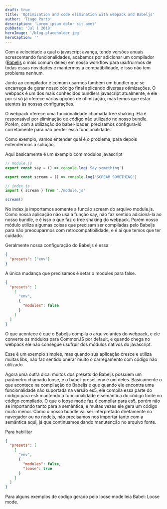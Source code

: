 ```yaml
---
draft: true
title: 'Optimization and code elimination with webpack and Babeljs'
author: 'Tiago Porto'
description: 'Lorem ipsum dolor sit amet'
pubDate: 'Jul 1 2018'
heroImage: '/blog-placeholder.jpg'
heroCaption: ''
---
```


Com a velocidade a qual o javascript avança, tendo versões anuais acrescentando
funcionalidades, acabamos por adicionar um compilador ([Babeljs](https://babeljs.io/)
o mais comum deles) em nosso workflow para usufruirmos de todas essas novidades
e mantermos a compatibilidade, e isso não tem problema nenhum.

Junto ao compilador é comum usarmos também um bundler que se encarrega de gerar nosso código final aplicando diversas otimizações. O webpack é um dos mais conhecidos bundlers javascript atualmente, e ele por si só já oferece várias opções de otimização, mas temos que estar atentos às nossas configurações.

O webpack oferece uma funcionalidade chamada tree shaking. Ela é responsável por eliminação de código não utilizado no nosso bundle. Porém, com a utilização do babel-loader, precisamos configura-ló corretamente para não perder essa funcionalidade.

Como exemplo, vamos entender qual é o problema, para depois entendermos a solução.

Aqui basicamente é um exemplo com módulos javascript

```js
// module.js
export const say = () => console.log('Say something')

export const scream = () => console.log('SCREAM SOMETHING')
```

```js
// index.js
import { scream } from './module.js'

scream()
```

No index.js importamos somente a função scream do arquivo module.js. Como nossa aplicação não usa a função say, não faz sentido adicioná-la ao nosso bundle, e é isso o que faz o tree shaking do webpack. Porém nosso módulo utiliza algumas coisas que precisam ser compiladas pelo Babeljs para não preocuparmos com retrocompatibilidade, e é ai que temos que ter cuidado.

Geralmente nossa configuração do Babeljs é essa:

```json
{
  "presets": ["env"]
}
```

A única mudança que precisamos é setar o modules para false.

```json
{
  "presets": [
    [
      "env",
      {
        "modules": false
      }
    ]
  ]
}
```

O que acontece é que o Babeljs compila o arquivo antes do webpack, e ele converte os módulos para CommonJS por default, e quando chega no webpack ele não consegue usufruir dos módulos nativos do javascript.

Esse é um exemplo simples, mas quando sua aplicação cresce e utiliza muitas libs, não faz sentido onerar muito o carregamento com código não utilizado.

Agora uma outra dica: muitos dos presets do Babeljs possuem um parâmetro chamado loose, e o babel-preset-env é um deles. Basicamente o que acontece na compilação do Babeljs é que quando ele encontra uma funcionalidade não suportada na versão es5, ele compila essa parte do código para es5 mantendo a funcionalidade e semântica do código fonte no código compilado. O que o loose mode faz é compilar para es5, porém não se importando tanto para a semântica, e muitas vezes ele gera um código muito menor. Como o nosso bundle vai ser interpretado diretamente no navegador ou no nodejs, não precisamos nos importar tanto com a semântica aqui, já que continuamos dando manutenção no arquivo fonte.

Para habilitar

```json
{
  "presets": [
    [
      "env",
      {
        "modules": false,
        "loose": true
      }
    ]
  ]
}
```

Para alguns exemplos de código gerado pelo loose mode leia Babel: Loose mode.
